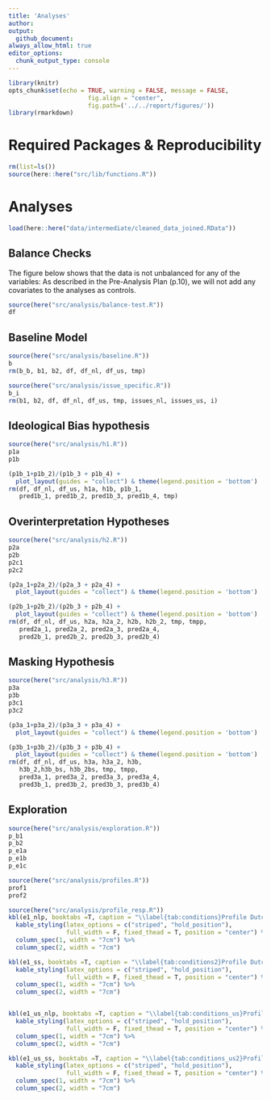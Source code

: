 ```yaml
---
title: 'Analyses'
author: 
output: 
  github_document:
always_allow_html: true
editor_options: 
  chunk_output_type: console
---
```


```r
library(knitr)
opts_chunk$set(echo = TRUE, warning = FALSE, message = FALSE,
                      fig.align = "center",
                      fig.path=('../../report/figures/'))
library(rmarkdown)
```

# Required Packages &amp; Reproducibility
```r
rm(list=ls())
source(here::here("src/lib/functions.R"))
```

# Analyses
```r
load(here::here("data/intermediate/cleaned_data_joined.RData"))
```

## Balance Checks

The figure below shows that the data is not unbalanced for any of the variables: As described in the Pre-Analysis Plan (p.10), we will not add any covariates to the analyses as controls.

```r
source(here("src/analysis/balance-test.R"))
df
```

## Baseline Model
```r
source(here("src/analysis/baseline.R"))
b
rm(b_b, b1, b2, df, df_nl, df_us, tmp)
```

```r
source(here("src/analysis/issue_specific.R"))
b_i
rm(b1, b2, df, df_nl, df_us, tmp, issues_nl, issues_us, i)
```

## Ideological Bias hypothesis
```r
source(here("src/analysis/h1.R"))
p1a
p1b

(p1b_1+p1b_2)/(p1b_3 + p1b_4) + 
  plot_layout(guides = "collect") & theme(legend.position = 'bottom')
rm(df, df_nl, df_us, h1a, h1b, p1b_1, 
   pred1b_1, pred1b_2, pred1b_3, pred1b_4, tmp)
```

## Overinterpretation Hypotheses
```r
source(here("src/analysis/h2.R"))
p2a
p2b
p2c1
p2c2

(p2a_1+p2a_2)/(p2a_3 + p2a_4) + 
  plot_layout(guides = "collect") & theme(legend.position = 'bottom')

(p2b_1+p2b_2)/(p2b_3 + p2b_4) + 
  plot_layout(guides = "collect") & theme(legend.position = 'bottom')
rm(df, df_nl, df_us, h2a, h2a_2, h2b, h2b_2, tmp, tmpp,
   pred2a_1, pred2a_2, pred2a_3, pred2a_4, 
   pred2b_1, pred2b_2, pred2b_3, pred2b_4)
```

## Masking Hypothesis
```r
source(here("src/analysis/h3.R"))
p3a
p3b
p3c1
p3c2

(p3a_1+p3a_2)/(p3a_3 + p3a_4) + 
  plot_layout(guides = "collect") & theme(legend.position = 'bottom')

(p3b_1+p3b_2)/(p3b_3 + p3b_4) + 
  plot_layout(guides = "collect") & theme(legend.position = 'bottom')
rm(df, df_nl, df_us, h3a, h3a_2, h3b, 
   h3b_2,h3b_bs, h3b_2bs, tmp, tmpp,
   pred3a_1, pred3a_2, pred3a_3, pred3a_4, 
   pred3b_1, pred3b_2, pred3b_3, pred3b_4)
```

## Exploration
```r
source(here("src/analysis/exploration.R"))
p_b1
p_b2
p_e1a
p_e1b
p_e1c
```

```r
source(here("src/analysis/profiles.R"))
prof1 
prof2
```

```r
source(here("src/analysis/profile_resp.R"))
kbl(e1_nlp, booktabs =T, caption = "\\label{tab:conditions}Profile Dutch Stance Annotators") %>%
  kable_styling(latex_options = c("striped", "hold_position"),
                full_width = F, fixed_thead = T, position = "center") %>%
  column_spec(1, width = "7cm") %>%
  column_spec(2, width = "7cm")

kbl(e1_ss, booktabs =T, caption = "\\label{tab:conditions2}Profile Dutch Stance Annotators") %>%
  kable_styling(latex_options = c("striped", "hold_position"),
                full_width = F, fixed_thead = T, position = "center") %>%
  column_spec(1, width = "7cm") %>%
  column_spec(2, width = "7cm")


kbl(e1_us_nlp, booktabs =T, caption = "\\label{tab:conditions_us}Profile American Stance Annotators") %>%
  kable_styling(latex_options = c("striped", "hold_position"),
                full_width = F, fixed_thead = T, position = "center") %>%
  column_spec(1, width = "7cm") %>%
  column_spec(2, width = "7cm")

kbl(e1_us_ss, booktabs =T, caption = "\\label{tab:conditions_us2}Profile American Stance Annotators") %>%
  kable_styling(latex_options = c("striped", "hold_position"),
                full_width = F, fixed_thead = T, position = "center") %>%
  column_spec(1, width = "7cm") %>%
  column_spec(2, width = "7cm")
```
